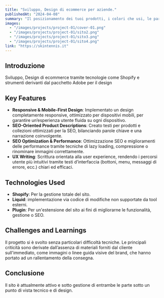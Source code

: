 ```yaml
---
title: "Sviluppo, Design di ecommerce per aziende."
publishedAt: "2024-04-08"
summary: "Il posizionamento dei tuoi prodotti, i colori che usi, le parole che trasmetti, sono una serie di combinazioni che se lavorate per bene ognuna può portare ad una maggiore efficienza."
images:
  - "/images/projects/project-01/cover-01.png"
  - "/images/projects/project-01/sito2.png"
  - "/images/projects/project-01/sito3.png"
  - "/images/projects/project-01/sito4.png"
link: "https://skintennis.it"
---
```



## Introduzione

Sviluppo, Design di ecommerce tramite tecnologie come Shopify e strumenti derivanti dal pacchetto Adobe per il design

## Key Features

- **Responsive & Mobile-First Design**: Implementato un design completamente responsive, ottimizzato per dispositivi mobili, per garantire un’esperienza utente fluida su ogni dispositivo.
- **SEO-Oriented Product Descriptions**: Creato testi per prodotti e collezioni ottimizzati per la SEO, bilanciando parole chiave e una narrazione coinvolgente.
- **SEO Optimization & Performance**: Ottimizzazione SEO e miglioramenti delle performance tramite tecniche di lazy loading, compressione o rinominare immagini correttamente.
- **UX Writing**: Scrittura orientata alla user experience, rendendo i percorsi utente più intuitivi tramite testi d’interfaccia (bottoni, menu, messaggi di errore, ecc.) chiari ed efficaci.
## Technologies Used

- **Shopify**: Per la gestione totale del sito.
- **Liquid**: implementazione via codice di modifiche non supportate da tool esterni.
- **Plugin**: Per un'estensione del sito ai fini di migliorarne le funzionalità, gestione o SEO.


## Challenges and Learnings
Il progetto si è svolto senza particolari difficoltà tecniche. Le principali criticità sono derivate dall’assenza di materiali forniti dal cliente sull'immediato, come immagini o linee guida visive del brand, che hanno portato ad un rallentamento della consegna.
## Conclusione
Il sito è attualmente attivo e sotto gestione di entrambe le parte sotto un punto di vista tecnico e di design. 